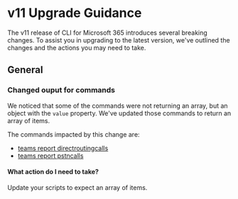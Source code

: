 # v11 Upgrade Guidance

The v11 release of CLI for Microsoft 365 introduces several breaking changes. To assist you in upgrading to the latest version, we've outlined the changes and the actions you may need to take.

## General

### Changed ouput for commands

We noticed that some of the commands were not returning an array, but an object with the `value` property. We've updated those commands to return an array of items.

The commands impacted by this change are:

- [teams report directroutingcalls](./cmd/teams/report/report-directroutingcalls-list.mdx)
- [teams report pstncalls](./cmd/teams/report/report-pstncalls-list.mdx)

#### What action do I need to take?

Update your scripts to expect an array of items.